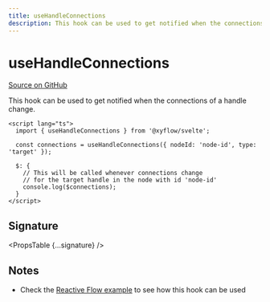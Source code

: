 ```yaml
---
title: useHandleConnections
description: This hook can be used to get notified when the connections of a handle change.
---
```



# useHandleConnections

[Source on GitHub](https://github.com/xyflow/xyflow/blob/main/packages/svelte/src/lib/hooks/useHandleConnections.ts)

This hook can be used to get notified when the connections of a handle change.

```svelte
<script lang="ts">
  import { useHandleConnections } from '@xyflow/svelte';

  const connections = useHandleConnections({ nodeId: 'node-id', type: 'target' });

  $: {
    // This will be called whenever connections change
    // for the target handle in the node with id 'node-id'
    console.log($connections);
  }
</script>
```

## Signature

<PropsTable {...signature} />

## Notes

- Check the [Reactive Flow example](/examples/interaction/reactive-flow) to see how this hook can be used

